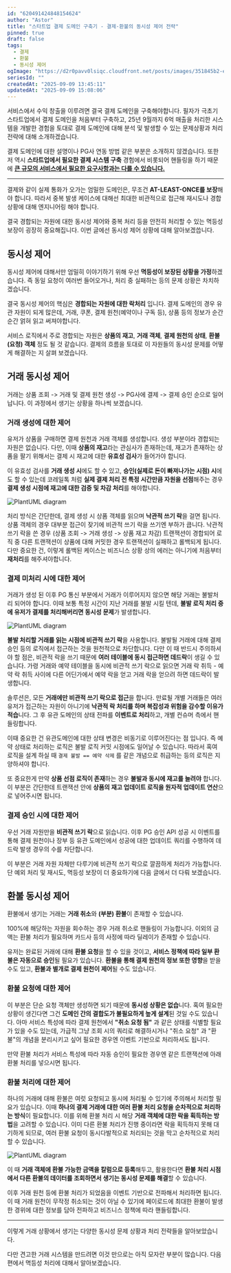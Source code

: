 ```yaml
---
id: "620491424848154624"
author: "Astor"
title: "스타트업 결제 도메인 구축기 - 결제·환불의 동시성 제어 전략"
pinned: true
draft: false
tags:
  - 결제
  - 환불
  - 동시성 제어
ogImage: "https://d2r0pavv0lsiqc.cloudfront.net/posts/images/351845b2-e956-436b-98df-d2b267626d86.webp"
seriesId: ""
createdAt: "2025-09-09 13:45:11"
updatedAt: "2025-09-09 15:08:06"
---
```


서비스에서 수익 창출을 이루려면 결국 결제 도메인을 구축해야합니다. 필자가 극초기 스타트업에서 결제 도메인을 처음부터 구축하고, 25년 9월까지 6억 매출을 처리한 시스템을 개발한 경험을 토대로 결제 도메인에 대해 분석 및 발생할 수 있는 문제상황과 처리 전략에 대해 소개하겠습니다.

결제 도메인에 대한 설명이나 PG사 연동 방법 같은 부분은 소개하지 않겠습니다. 또한 저 역시 **스타트업에서 필요한 결제 시스템 구축** 경험에서 비롯되어 핸들링을 하기 때문에 <u>**큰 규모의 서비스에서 필요한 요구사항과는 다를 수 있습니다.**</u>

***

결제와 같이 실제 통화가 오가는 엄밀한 도메인은, 무조건 **AT-LEAST-ONCE를 보장**해야 합니다. 따라서 중복 발생 케이스에 대해선 최대한 비관적으로 접근해 재시도나 경합 상황에 대해 엔지니어링 해야 합니다.&#x20;

결국 경합되는 자원에 대한 동시성 제어와 중복 처리 등을 안전히 처리할 수 있는 멱등성 보장이 굉장히 중요해집니다. 이번 글에선 동시성 제어 상황에 대해 알아보겠씁니다.

## 동시성 제어

동시성 제어에 대해서만 엄밀히 이야기하기 위해 우선 **멱등성이 보장된 상황을 가정**하겠습니다. 즉 동일 요청이 여러번 들어오거나, 처리 중 실패하는 등의 문제 상황은 차치하겠습니다.

결국 동시성 제어의 핵심은 **경합되는 자원에 대한 락처리** 입니다. 결제 도메인의 경우 유관 자원이 되게 많은데, 거래, 쿠폰, 결제 원천(예약이나 구독 등), 상품 등의 정보가 순간순간 얽혀 읽고 써져야합니다.

서비스 로직에서 주로 경합되는 자원은 **상품의 재고**, **거래 객체**, **결제 원천의 상태**, **환불 (요청) 객체** 정도 될 것 같습니다. 결제의 흐름을 토대로 이 자원들의 동시성 문제를 어떻게 해결하는 지 살펴 보겠습니다.

## 거래 동시성 제어

거래는 상품 조회 -> 거래 및 결제 원천 생성 -> PG사에 결제 -> 결제 승인 순으로 일어납니다. 이 과정에서 생기는 상황을 하나씩 보겠습니다.

### 거래 생성에 대한 제어

유저가 상품을 구매하면 결제 원천과 거래 객체를 생성합니다. 생성 부분이라 경합되는 자원은 없습니다. 다만, 이때 **상품의 재고**라는 관심사가 존재하는데, 재고가 존재하는 상품을 팔기 위해서는 결제 시 재고에 대한 **유효성 검사**가 들어가야 합니다.

이 유효성 검사를 **거래 생성 시**에도 할 수 있고, **승인(실제로 돈이 빠져나가는 시점) 시**에도 할 수 있는데 코레일톡 처럼 **실제 결제 처리 전 특정 시간만큼 자원을 선점**해주는 경우 **결제 생성 시점에 재고에 대한 검증 및 차감 처리**를 해야합니다.

![PlantUML diagram](https://cdn-0.plantuml.com/plantuml/png/bLHHIzjG67s_l-B3fpRCF-23oF1b_s1lezQmbTLMclHXRr6laDaCtLXPMX8NcNCAZjtMMXJq3-L--G_xajpSagOC5cYXkUUSd7E-hzcox4RFxk-rcTsosoR4Ku5H07WK8fy03eB4SV3a4choS1JF78mEG8RFTTReszrEVs_7x36sJmgjPck_qR5X3GzlSNo3vsThqB2WRn6WTAuUGCeacnm76Mo_yM7FxDXBIaS7oHSNa0VoaHCuH_Qwk_tcClByDhwBWFp9grlOVfaXBRlRVFzcTsVruwS-GQlQJTEokXGfzGthcuMn3L1c2lhuAqv_Gos_-shx1Q3ho-yVwumf1f4BhvgCqL3UpG0lH3Bsc3fT1PHJZX67P3J4yA5I_OAeCsv0Ne6oePbjEeRNTLRWOBtqj1972ZyP-GjrdRuIG8hJrLmTliGDecHyJTj4vJcq7L3BkSeahLBRBkJatC6B2GEwj1HffTFOA6CmU98N0UXjkaoyQy3minpSCxDjcThW_4REULbnKq-QLEE9aEU-MdWrs1nUOCf56qQXBAvZSPQMKSmBlntBJmB3MNBoO1YP26NJf-Jar5kQfd9UPw2kygIqpP9s4RUcbENSnV097tqjis2MvqZMrUOdGqvPLMEQLfsV2gnOL3d-Ee0Q_SJGeqaaN6IYWq2UyhfXQALErpQXrthxZXJIlzYLAmTk-Y91_rB-z6FX00uvtPD_759TY6GAsGHLkZnQfJS-YU_k_wytHVftINeZOX7YTAONOyJb3qzJgzkfDb5wJlmWLAzKbE_Yy5cnSxTcPvUbdotwelVkNm00)

처리 방식은 간단한데, 결제 생성 시 상품 객체를 읽으며 **낙관적 쓰기 락**을 걸면 됩니다. 상품 객체의 경우 대부분 접근이 잦기에 비관적 쓰기 락을 쓰기엔 부하가 큽니다. 낙관적 쓰기 락을 쓴 경우 (상품 조회 -> 거래 생성 -> 상품 재고 차감) 트랜잭션이 경합되어 로직 중 다른 트랜잭션이 상품에 대해 커밋한 경우 트랜잭션이 실패하고 롤백되게 됩니다. 다만 중요한 건, 이렇게 롤백된 케이스는 비즈니스 상황 상의 에러는 아니기에 처음부터 **재처리**를 해주셔야합니다.

### 결제 미처리 시에 대한 제어

거래가 생성 된 이후 PG 통신 부분에서 거래가 이루어지지 않으면 해당 거래는 불발처리 되어야 합니다. 이때 보통 특정 시간이 지난 거래를 불발 시킬 텐데, **불발 로직 처리 중에 유저가 결제를 처리해버리면 동시성 문제**가 발생합니다.

![PlantUML diagram](https://cdn-0.plantuml.com/plantuml/png/jPLHJzfG5CVV-obEV06QcBtxi9Z5PDdRli5IjPjaM4mfI_Q6iHe6DSue4qbncE5WYSkkW0j6_K8zfzzXvrwefHtHlUm50ZtdtD__VywvNIuvXksKDmkQatSA9hn-2U7UDTKxGFLkwFKXk19urWJyNKNX0msQ-FsId_bXfKArhcQKdQ9LtbmrRKtRuahvjVoMOJcm40m4TNmPoM7Xhhy0HWcsZ8-RfkKa8_avtLMew-BNosSe1DqqLN1fRSDSBnTCEna-1LfveO8Ssx1AnfgJBrflrbUJaVZZM1xVgm2EFJptwRQhSbRjuljqLMfMgN4FvFfuup8HP5adVwDRpQaasooPzWT37LJ8bnpJaf8pC4iVY0g4jHlgDAJkGBWG3Ew3uLra8fsBiELf3y9WyNbAm19WpyDl7dxs7qcAV5nAjwLrJ8EVa9ralbh9IS1q8wYTxgQqfhUj8iuEjMdjUMowdc0250V0TWMZ2dKu_qW4Om7OleUmjOz7RLtNhA9ZWfr_jo5Pwrsy6C_mu84Br7FfR1T8zB7UrpIZu3petjaETtnfQIQ9otzXxIAZ0K2A41PdlOb156XKjjF0uOZ_QOQdJLKZ5Xpd9XZmuYvYoB1NWCCAzrNbFcrML0JeP1Vt1RL7OMsiwv2LUEHtU3npgbJyaPcWDqRiqzEdnB5A9WyvYhgkFsLFWWV8lGg6r-d39eiIIudcXfDmq9Lv_2lyycbwsaopun1f7jyeJ3Wn8hAF6-66dfSualdYhVzhk4zTNWmkV8ZrwrcpOXgwxLEjYltnD4S5J4ImdBahF4CgYR2kakQ4Fbf2NHufVT5MLPliq8JNB9JCEUCTROGIoCq_kegaynT7_8z9Jy_Hp1HbKtqwsQEsb_ldHaKlZgmqzjTOoafSQBbuLWhcMqb_S2gl7fTLNuuPGAxOD5SveqoAgp0JjOHcMklQCd_mg-iF)

**불발 처리할 거래를 읽는 시점에 비관적 쓰기 락**을 사용합니다. 불발될 거래에 대해 결제 승인 등의 로직에서 접근하는 것을 원천적으로 차단합니다. 다만 이 때 반드시 주의하셔야 할 점은, 비관적 락을 쓰기 때문에 **여러 테이블에 동시 접근하면 데드락**이 생길 수 있습니다. 가령 거래와 예약 테이블을 동시에 비관적 쓰기 락으로 읽으면 거래 락 취득 - 예약 락 취득 사이에 다른 어딘가에서 예약 락을 얻고 거래 락을 얻으려 하면 데드락이 발생합니다.

솔루션은, 모든 **거래에만 비관적 쓰기 락으로 접근**을 합니다. 만료될 개별 거래들은 여러 유저가 접근하는 자원이 아니기에 **낙관적 락 처리를 하며 복잡성과 위험을 감수할 이유가 적습**니다. 그 후 유관 도메인의 상태 전파를 **이벤트로 처리**하고, 개별 컨슈머 측에서 핸들링합니다.

이때 중요한 건 유관도메인에 대한 상태 변경은 비동기로 이루어진다는 점 입니다. 즉 예약 상태로 처리하는 로직은 불발 로직 커밋 시점에도 일어날 수 있습니다. 따라서 혹여 로직을 설계 하실 때 `결제 불발 == 예약 삭제` 를 같은 개념으로 취급하는 등의 로직은 지양하셔야 합니다.

또 중요한게 만약 **상품 선점 로직이 존재**하는 경우 **불발과 동시에 재고를 늘려야** 합니다. 이 부분은 간단한데 트랜잭션 안에 **상품의 재고 업데이트 로직을 원자적 업데이트 연산**으로 넣어주시면 됩니다.

### 결제 승인 시에 대한 제어

우선 거래 자원만을 **비관적 쓰기 락**으로 읽습니다. 이후 PG 승인 API 성공 시 이벤트를 통해 결제 원천이나 장부 등 유관 도메인에서 성공에 대한 업데이트 쿼리를 수행하여 데드락 발생 경우의 수를 차단합니다.

이 부분은 거래 자원 자체만 다루기에 비관적 쓰기 락으로 깔끔하게 처리가 가능합니다. 단 예외 처리 및 재시도, 멱등성 보장이 더 중요하기에 다음 글에서 더 다뤄 보겠습니다.

## 환불 동시성 제어

환불에서 생기는 거래는 **거래 취소**와 **(부분) 환불**이 존재할 수 있습니다.

100%에 해당하는 자원을 회수하는 경우 거래 취소로 핸들링이 가능합니다. 이외의 금액는 환불 처리가 필요하며 카드사 등의 사정에 따라 딜레이가 존재할 수 있습니다.

유저는 완료된 거래에 대해 **환불 요청**을 할 수 있을 것이고, **서비스 정책에 따라 일부 환불은 자동으로 승인**될 필요가 있습니다. **환불을 통해 결제 원천의 정보 또한 영향**을 받을 수도 있고, **환불과 별개로 결제 원천이 제어**될 수도 있습니다.

### 환불 요청에 대한 제어

이 부분은 단순 요청 객체만 생성하면 되기 때문에 **동시성 상황은 없습**니다. 혹여 필요한 상황이 생긴다면 그건 **도메인 간의 결합도가 불필요하게 높게 설계**된 것일 수도 있습니다. 아마 서비스 특성에 따라 결제 원천에서 **"취소 요청 됨"** 과 같은 상태를 식별할 필요가 있을 수도 있는데, 가급적 그냥 조회 시의 쿼리로 해결하시거나 "취소 요청" 과 "환불"의 개념을 분리시키고 싶어 필요한 경우엔 이벤트 기반으로 처리하셔도 됩니다.

만약 환불 처리가 서비스 특성에 따라 자동 승인이 필요한 경우엔 같은 트랜잭션에 아래 환불 처리를 넣으시면 됩니다.

### 환불 처리에 대한 제어

하나의 거래에 대해 환불은 여럿 요청되고 동시에 처리될 수 있기에 주의해서 처리할 필요가 있습니다. 이때 **하나의 결제 거래에 대한 여러 환불 처리 요청을 순차적으로 처리하는 방식**이 필요합니다. 이를 위해 환불 처리 시 해당 **거래 객체에 대한 락을 획득하는 방법**을 고려할 수 있습니다. 이미 다른 환불 처리가 진행 중이라면 락을 획득하지 못해 대기하게 되므로, 여러 환불 요청이 동시다발적으로 처리되는 것을 막고 순차적으로 처리할 수 있습니다.

![PlantUML diagram](https://cdn-0.plantuml.com/plantuml/png/ZLJTJlfO4B_lKqp-Dt_ewWjmOSp6nEoTRq2gTjbceH1QJBohYXiMSDKeAv9gIXPtQy8cHpu86-CBTKxVOOVJ2lsGg1UD2VER-NsScMt3LAfchLIKJCqigk3VTt7M03xgujz3u2tRjopU7406_wjx4uix9u0FR_03y8S9ZWP-SmxUd27hPYMbPfRrMcbVhKfIXPfg1rf5qKtuna-7lFVC7w--WM90pQ22sE_lCtktVFGlyBfDisYcgAwgFzVqmxnIqU8OxuNXOnTsVXHLPbNH3UN0rCfw_d0_NedFjoI3_sC1pjlOj_bhq7c_MluroMHlTpKUCjw8SSS6R5l-dx-JYAp0LGe9TOz3R-m0cKEE9TXh-f6gc-NgSPv47sa7QWBgTFWfMxXC0F_S5XX3DIc84k7onh5XgYL9MbW6criHCt8GDoqJ-F7JpWR5qU2TVbPQ5HCquL0EP3bqaFUPtsi3iajOHSnl6AKgalPx5tZp8CkINZPLg6g5NymSO6k0J_C41yvSRBaRm1is_Hi-8KbIYcQa4Hdquesd4W0aEC5cGk4xGQU3umaHxD8uo8GpFMPXyoaK2_xbqE-uMT4rfZlMK9P3S8ZYjkFtN284tiYYV6LPD12V1UiFH_7PCyxgeYOzhLB8mTukjOfRiwok558gWyBG5jggQsnDb_MfCP-5UNRYdzcBCDUGlpl72qQhItiRg1L_qMWJ5Z7NOrUYyFF4Okq3HH4fQL7VWtVHcT2MVLdf2Y9aqZOZQqMqV8zS9cGsRUwQri7-Hru5lw_ZN-qKV9rFVtGNbNqRRsn-TxNqRVJ6xNhu89V0O5RAhs10AliKMyA9ivdS-ZXmYVpG2_xgycO3tNcucEAYu-KzxNasnNChVRboqLvE7Ll3TrIwTbs3u5BYUEfDXm6DLPCqX_GbNCyXNRkkGN1omsTQPx4t6oUZ5WtrupN2cSNxBrzyil4t_kLeMmE_xORHGYOsECXBrGybGJ5wN0DK9hZFOI_I9chuRsrkEy07rvyTIcnRz2oanOHj-jHAnVy1)

이 때 **거래 객체에 환불 가능한 금액을 칼럼으로 등록**해두고, 활용한다면 **환불 처리 시점에서 다른 환불의 데이터를 조회하면서 생기는 동시성 문제를 해결**할 수 있습니다.

이후 거래 원천 등에 환불 처리가 되었음을 이벤트 기반으로 전파해서 처리하면 됩니다. 이 때 거래 원천이 무작정 취소되는 것이 아닐 수 있기에 페이로드에 최대한 환불이 발생한 경위에 대한 정보를 담아 전파하고 비즈니스 정책에 따라 핸들링합니다.

***

이렇게 거래 상황에서 생기는 다양한 동시성 문제 상황과 처리 전략들을 알아보았습니다.

다만 견고한 거래 시스템을 만드려면 이것 만으로는 아직 모자란 부분이 많습니다. 다음 편에서 멱등성 처리에 대해서 알아보겠습니다.